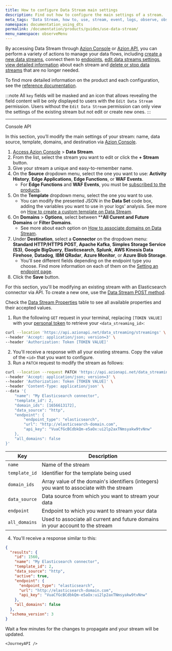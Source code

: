 ```yaml
---
title: How to configure Data Stream main settings
description: Find out how to configure the main settings of a stream.
meta_tags: 'Data Stream, how to, use, stream, event, logs, observe, observability'
namespace: documentation_using_dts
permalink: /documentation/products/guides/use-data-stream/
menu_namespace: observeMenu
---
```




By accessing Data Stream through [Azion Console](https://console.azion.com/data-stream) or [Azion API](https://api.azion.com/#04257075-3691-4b5f-b22b-22a5b6653f3f), you can perform a variety of actions to manage your data flows, including [create a new data streams](/en/documentation/products/guides/use-data-stream/), connect them to [endpoints](/en/documentation/products/guides/#observe), [edit data streams settings](/en/documentation/products/guides/use-data-stream/), [view detailed information](/en/documentation/products/observe/troubleshoot/data-stream-understand-metrics/) about each stream and [delete or stop data streams](/en/documentation/products/guides/observe/delete-data-stream/) that are no longer needed.

To find more detailed information on the product and each configuration, see the [reference documentation](/en/documentation/products/observe/data-stream/).

:::note
All `key` fields will be masked and an icon that allows revealing the field content will be only displayed to users with the `Edit Data Stream` permission. Users without the `Edit Data Stream` permission can only view the settings of the existing stream but not edit or create new ones.
:::

---

<Tabs client:visible>
    <Fragment slot="tab.console">Console</Fragment>
    <Fragment slot="tab.api">API</Fragment>

<Fragment slot="panel.console">

In this section, you’ll modify the main settings of your stream: name, data source, template, domains, and destination via [Azion Console](https://console.azion.com).

1. [Access Azion Console](/en/documentation/products/guides/how-to-access-azion-console/) > **Data Stream**.
2. From the list, select the stream you want to edit or click the **+ Stream** button.
3. Give your stream a unique and easy-to-remember name.
4. On the **Source** dropdown menu, select the one you want to use: **Activity History**, **Edge Applications**, **Edge Functions**, or **WAF Events**.
    - For **Edge Functions** and **WAF Events**, you must be [subscribed to the products](/en/documentation/products/observe/data-stream/first-steps/).
5. On the **Template** dropdown menu, select the one you want to use.
    - You can modify the presented JSON in the **Data Set** code box, adding the variables you want to use in your logs' analysis. See more on [How to create a custom template on Data Stream](/en/documentation/products/guides/data-stream-custom-template/).
6. On **Domains** > **Options**, select between ****All Curent and Future Domains** or **Filter Domains**.
    - See more about each option on [How to associate domains on Data Stream](/en/documentation/products/guides/data-stream-associate-domains/).
7. Under **Destination**, select a **Connector** on the dropdown menu: **Standard HTTP/HTTPS POST**, **Apache Kafka**, **Simples Storage Service (S3)**, **Google BigQuery**, **Elasticsearch**, **Splunk**, **AWS Kinesis Data Firehose**, **Datadog**, **IBM QRadar**, **Azure Monitor**, or **Azure Blob Storage**.
    - You'll see different fields depending on the endpoint type you choose. Find more information on each of them on the [Setting an endpoint page](/en/documentation/products/observe/data-stream/#endpoints).
8. Click the **Save** button.

</Fragment>

<Fragment slot="panel.api">

For this section, you'll be modifying an existing stream with an Elasticsearch connector via API. To create a new one, use the [Data Stream POST method](https://api.azion.com/#04257075-3691-4b5f-b22b-22a5b6653f3f).

Check the [Data Stream Properties](https://api.azion.com/#04257075-3691-4b5f-b22b-22a5b6653f3f) table to see all available properties and their accepted values.

1. Run the following `GET` request in your terminal, replacing `[TOKEN VALUE]` with your [personal token](/en/documentation/products/guides/personal-tokens/) to retrieve your `<data_streaming_id>`:

```bash
curl --location 'https://api.azionapi.net/data_streaming/streamings' \
--header 'Accept: application/json; version=3' \
--header 'Authorization: Token [TOKEN VALUE]'
```

2. You'll receive a response with all your existing streams. Copy the value of the `<id>` that you want to configure.
3. Run a `PATCH` request to modify the stream as follows:

```bash
curl --location --request PATCH 'https://api.azionapi.net/data_streaming/streamings/<data_streaming_id>' \
--header 'Accept: application/json; version=3' \
--header 'Authorization: Token [TOKEN VALUE]' \
--header 'Content-Type: application/json' \
--data '{
	"name": "My Elasticsearch connector",
    "template_id": 2,
    "domain_ids": [1656613172],
    "data_source": "http",
    "endpoint": {
        "endpoint_type": "elasticsearch",
        "url": "http://elasticsearch-domain.com",
        "api_key": "VuaCfGcBCdbkQm-e5aOx:ui2lp2axTNmsyakw9tvNnw"
    },
    "all_domains": false
}'
```

| Key | Description |
| --- | --- |
| `name` | Name of the stream |
| `template_id` | Identifier for the template being used |
| `domain_ids` | Array value of the domain's identifiers (integers) you want to associate with the stream |
| `data_source` | Data source from which you want to stream your data |
| `endpoint` | Endpoint to which you want to stream your data |
| `all_domains` | Used to associate all current and future domains in your account to the stream |

4. You'll receive a response similar to this:

```json
{
  "results": {
    "id": 1560,
    "name": "My Elasticsearch connector",
    "template_id": 2,
    "data_source": "http",
    "active": true,
    "endpoint": {
      "endpoint_type": "elasticsearch",
      "url": "http://elasticsearch-domain.com",
      "api_key": "VuaCfGcBCdbkQm-e5aOx:ui2lp2axTNmsyakw9tvNnw"
    },
    "all_domains": false
  },
  "schema_version": 3
}
```

Wait a few minutes for the changes to propagate and your stream will be updated.

    <JourneyAPI />

</Fragment>

</Tabs>

<br /><br />

